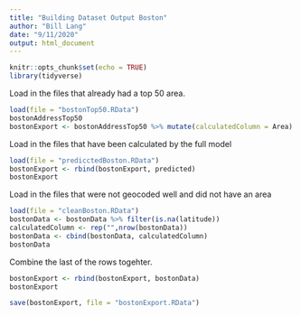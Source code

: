 ```yaml
---
title: "Building Dataset Output Boston"
author: "Bill Lang"
date: "9/11/2020"
output: html_document
---
```


```r
knitr::opts_chunk$set(echo = TRUE)
library(tidyverse)
```


Load in the files that already had a top 50 area. 

```r
load(file = "bostonTop50.RData")
bostonAddressTop50
bostonExport <- bostonAddressTop50 %>% mutate(calculatedColumn = Area)
```

Load in the files that have been calculated by the full model

```r
load(file = "predicctedBoston.RData")
bostonExport <- rbind(bostonExport, predicted)
bostonExport
```

Load in the files that were not geocoded well and did not have an area

```r
load(file = "cleanBoston.RData")
bostonData <- bostonData %>% filter(is.na(latitude))
calculatedColumn <- rep("",nrow(bostonData))
bostonData <- cbind(bostonData, calculatedColumn)
bostonData
```

Combine the last of the rows togehter.

```r
bostonExport <- rbind(bostonExport, bostonData)
bostonExport
```

```r
save(bostonExport, file = "bostonExport.RData")
```


